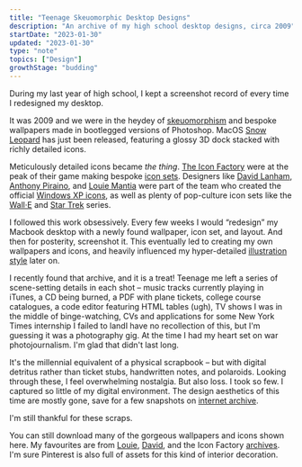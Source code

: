 ```yaml
---
title: "Teenage Skeuomorphic Desktop Designs"
description: "An archive of my high school desktop designs, circa 2009"
startDate: "2023-01-30"
updated: "2023-01-30"
type: "note"
topics: ["Design"]
growthStage: "budding"
---
```


<IntroParagraph>

During my last year of high school, I kept a screenshot record of every time I redesigned my desktop.

</IntroParagraph>

It was 2009 and we were in the heydey of [skeuomorphism](https://medium.com/design-warp/skeuomorphism-design-we-learned-to-outgrow-8a24895a80d0) and bespoke wallpapers made in bootlegged versions of Photoshop. MacOS [Snow Leopard](https://en.wikipedia.org/wiki/Mac_OS_X_Snow_Leopard) has just been released, featuring a glossy 3D dock stacked with richly detailed icons.

<ResponsiveImage
  framed
  width="800px"
  src="/images/posts/teenage-desktop/snowleopard.jpg"
  alt="MacOS Snow Leopard complete with shiny 3D dock"
  showalt
/>

Meticulously detailed icons became _the thing_. [The Icon Factory](https://design.iconfactory.com/) were at the peak of their game making bespoke [icon sets](https://freeware.iconfactory.com/icons). Designers like [David Lanham](https://dlanham.com/), [Anthony Piraino](https://anthonypiraino.com/), and [Louie Mantia](https://louiemantia.com/) were part of the team who created the official [Windows XP icons](https://web.archive.org/web/20060821175816/http://iconfactory.com/design/detail/windows_xp), as well as plenty of pop-culture icon sets like the [Wall·E](https://freeware.iconfactory.com/preview/walle) and [Star Trek](https://freeware.iconfactory.com/preview/trxi) series.

<ResponsiveImage
  width="800px"
  margin="0.5rem auto 4rem"
  src="/images/posts/teenage-desktop/icon-factory.jpg"
  alt="Icons designed by the Icon Factory"
  showalt
  sourceUrl="https://design.iconfactory.com/"
  sourceTitle="© Iconfactory"
/>

I followed this work obsessively. Every few weeks I would “redesign” my Macbook desktop with a newly found wallpaper, icon set, and layout. And then for posterity, screenshot it. This eventually led to creating my own wallpapers and icons, and heavily influenced my hyper-detailed [illustration style](/egghead-courses) later on.

I recently found that archive, and it is a treat! Teenage me left a series of scene-setting details in each shot – music tracks currently playing in iTunes, a CD being burned, a PDF with plane tickets, college course catalogues, a code editor featuring HTML tables (ugh), TV shows I was in the middle of binge-watching, CVs and applications for some New York Times internship I failed to land<Footnote idName={1}>I have no recollection of this, but I'm guessing it was a photography gig. At the time I had my heart set on war photojournalism. I'm glad that didn't last long.</Footnote>

It's the millennial equivalent of a physical scrapbook – but with digital detritus rather than ticket stubs, handwritten notes, and polaroids. Looking through these, I feel overwhelming nostalgia. But also loss. I took so few. I captured so little of my digital environment. The design aesthetics of this time are mostly gone, save for a few snapshots on [internet archive](https://archive.org/).

I'm still thankful for these scraps.

<Spacer size="xs" />

<ResponsiveImage
  framed
  width="1200px"
  src="/images/posts/teenage-desktop/teen-desktop-1.jpg"
  alt="A screenshot of my desktop"
/>

<ResponsiveImage
  framed
  width="1200px"
  src="/images/posts/teenage-desktop/teen-desktop-2.jpg"
  alt="A screenshot of my desktop"
/>

<ResponsiveImage
  framed
  width="1200px"
  src="/images/posts/teenage-desktop/teen-desktop-3.jpg"
  alt="A screenshot of my desktop"
/>

<ResponsiveImage
  framed
  width="1200px"
  src="/images/posts/teenage-desktop/teen-desktop-4.jpg"
  alt="A screenshot of my desktop"
/>

<ResponsiveImage
  framed
  width="1200px"
  src="/images/posts/teenage-desktop/teen-desktop-5.jpg"
  alt="A screenshot of my desktop"
/>

<ResponsiveImage
  framed
  width="1200px"
  src="/images/posts/teenage-desktop/teen-desktop-6.jpg"
  alt="A screenshot of my desktop"
/>

<ResponsiveImage
  framed
  width="1200px"
  src="/images/posts/teenage-desktop/teen-desktop-7.jpg"
  alt="A screenshot of my desktop"
/>

<ResponsiveImage
  framed
  width="1200px"
  src="/images/posts/teenage-desktop/teen-desktop-8.jpg"
  alt="A screenshot of my desktop"
/>

<ResponsiveImage
  framed
  width="1200px"
  src="/images/posts/teenage-desktop/teen-desktop-9.jpg"
  alt="A screenshot of my desktop"
/>

<ResponsiveImage
  framed
  width="1200px"
  src="/images/posts/teenage-desktop/teen-desktop-10.jpg"
  alt="A screenshot of my desktop"
/>

<ResponsiveImage
  framed
  width="1200px"
  src="/images/posts/teenage-desktop/teen-desktop-12.jpg"
  alt="A screenshot of my desktop"
/>

<ResponsiveImage
  framed
  width="1200px"
  src="/images/posts/teenage-desktop/teen-desktop-13.jpg"
  alt="A screenshot of my desktop"
/>

<ResponsiveImage
  framed
  width="1200px"
  src="/images/posts/teenage-desktop/teen-desktop-14.jpg"
  alt="A screenshot of my desktop"
/>

<ResponsiveImage
  framed
  width="1200px"
  src="/images/posts/teenage-desktop/teen-desktop-15.jpg"
  alt="..."
/>

<ResponsiveImage
  framed
  width="1200px"
  src="/images/posts/teenage-desktop/teen-desktop-16.jpg"
  alt="..."
/>

<ResponsiveImage
  framed
  width="1200px"
  src="/images/posts/teenage-desktop/teen-desktop-17.jpg"
  alt="..."
/>

<ResponsiveImage
  framed
  width="1200px"
  src="/images/posts/teenage-desktop/teen-desktop-18.jpg"
  alt="..."
/>

<ResponsiveImage
  framed
  width="1200px"
  src="/images/posts/teenage-desktop/teen-desktop-19.jpg"
  alt="..."
/>

<ResponsiveImage
  framed
  width="1200px"
  src="/images/posts/teenage-desktop/teen-desktop-20.jpg"
  alt="..."
/>

You can still download many of the gorgeous wallpapers and icons shown here. My favourites are from [Louie](http://louie.world/wallpapers/), [David](https://dlanham.com/), and the Icon Factory [archives](https://freeware.iconfactory.com/). I'm sure Pinterest is also full of assets for this kind of interior decoration.
